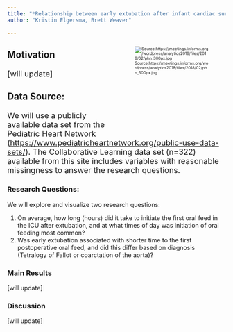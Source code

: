 ```yaml
---
title: "*Relationship between early extubation after infant cardiac surgery and time to first postoperative oral feeds*"
author: "Kristin Elgersma, Brett Weaver"
	
---
```


<div style= "float : right; position : relative; top: 0px; width : 250px; height : 180px; padding-left: 24px; margin-bottom : 0px; font-size : 9px">
![Source:https://meetings.informs.org/wordpress/analytics2018/files/2018/02/phn_300px.jpg](./docs/phn.jpg)

</div>

<font size = "4"> 

### Motivation

[will update]




### Data Source:

We will use a publicly available data set from the Pediatric Heart Network (<https://www.pediatricheartnetwork.org/public-use-data-sets/>). The Collaborative Learning data set (n=322) available from this site includes variables with reasonable missingness to answer the research questions.
</font>  



### Research Questions:

We will explore and visualize two research questions:

1.  On average, how long (hours) did it take to initiate the first oral feed in the ICU after extubation, and at what times of day was initiation of oral feeding most common?
2.  Was early extubation associated with shorter time to the first postoperative oral feed, and did this differ based on diagnosis (Tetralogy of Fallot or coarctation of the aorta)?



### Main Results

[will update]



### Discussion

[will update]
  
  


